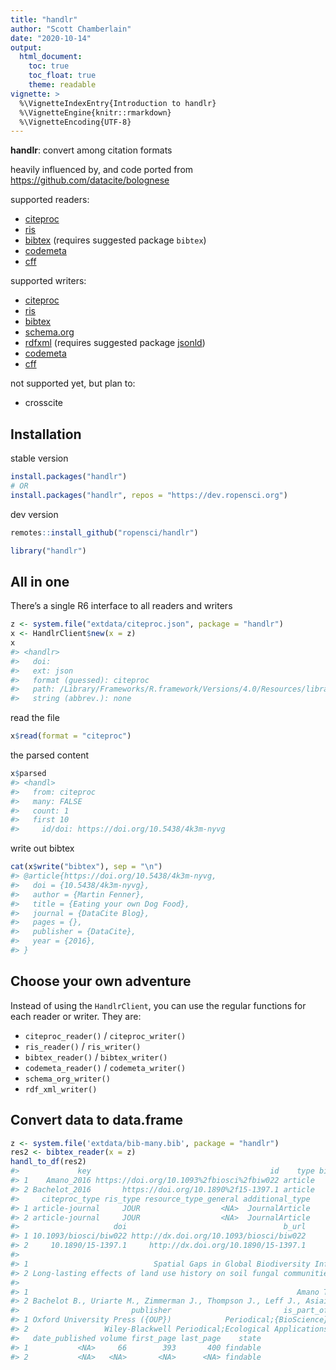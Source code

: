 ```yaml
---
title: "handlr"
author: "Scott Chamberlain"
date: "2020-10-14"
output:
  html_document:
    toc: true
    toc_float: true
    theme: readable
vignette: >
  %\VignetteIndexEntry{Introduction to handlr}
  %\VignetteEngine{knitr::rmarkdown}
  %\VignetteEncoding{UTF-8}
---
```




**handlr**: convert among citation formats

heavily influenced by, and code ported from <https://github.com/datacite/bolognese>

supported readers:

- [citeproc][]
- [ris][]
- [bibtex][] (requires suggested package `bibtex`)
- [codemeta][]
- [cff][]

supported writers:

- [citeproc][]
- [ris][]
- [bibtex][]
- [schema.org][]
- [rdfxml][] (requires suggested package [jsonld][])
- [codemeta][]
- [cff][]

not supported yet, but plan to:

- crosscite


## Installation

stable version


```r
install.packages("handlr")
# OR
install.packages("handlr", repos = "https://dev.ropensci.org")
```

dev version


```r
remotes::install_github("ropensci/handlr")
```


```r
library("handlr")
```

## All in one

There's a single R6 interface to all readers and writers


```r
z <- system.file("extdata/citeproc.json", package = "handlr")
x <- HandlrClient$new(x = z)
x
#> <handlr> 
#>   doi: 
#>   ext: json
#>   format (guessed): citeproc
#>   path: /Library/Frameworks/R.framework/Versions/4.0/Resources/library/handlr/extdata/citeproc.json
#>   string (abbrev.): none
```

read the file


```r
x$read(format = "citeproc")
```

the parsed content


```r
x$parsed
#> <handl> 
#>   from: citeproc
#>   many: FALSE
#>   count: 1
#>   first 10 
#>     id/doi: https://doi.org/10.5438/4k3m-nyvg
```

write out bibtex


```r
cat(x$write("bibtex"), sep = "\n")
#> @article{https://doi.org/10.5438/4k3m-nyvg,
#>   doi = {10.5438/4k3m-nyvg},
#>   author = {Martin Fenner},
#>   title = {Eating your own Dog Food},
#>   journal = {DataCite Blog},
#>   pages = {},
#>   publisher = {DataCite},
#>   year = {2016},
#> }
```

## Choose your own adventure

Instead of using the `HandlrClient`, you can use the regular functions for each 
reader or writer. They are:

- `citeproc_reader()` / `citeproc_writer()`
- `ris_reader()` / `ris_writer()`
- `bibtex_reader()` / `bibtex_writer()`
- `codemeta_reader()` / `codemeta_writer()`
- `schema_org_writer()`
- `rdf_xml_writer()`

## Convert data to data.frame


```r
z <- system.file('extdata/bib-many.bib', package = "handlr")
res2 <- bibtex_reader(x = z)
handl_to_df(res2)
#>             key                                        id    type bibtex_type
#> 1    Amano_2016 https://doi.org/10.1093%2fbiosci%2fbiw022 article     article
#> 2 Bachelot_2016       https://doi.org/10.1890%2f15-1397.1 article     article
#>     citeproc_type ris_type resource_type_general additional_type
#> 1 article-journal     JOUR                  <NA>  JournalArticle
#> 2 article-journal     JOUR                  <NA>  JournalArticle
#>                     doi                                   b_url
#> 1 10.1093/biosci/biw022 http://dx.doi.org/10.1093/biosci/biw022
#> 2     10.1890/15-1397.1     http://dx.doi.org/10.1890/15-1397.1
#>                                                                                                        title
#> 1                            Spatial Gaps in Global Biodiversity Information and the Role of Citizen Science
#> 2 Long-lasting effects of land use history on soil fungal communities in second-growth tropical rain forests
#>                                                                                           author
#> 1                                                            Amano T., Lamming J., Sutherland W.
#> 2 Bachelot B., Uriarte M., Zimmerman J., Thompson J., Leff J., Asiaii A., Koshner J., McGuire K.
#>                         publisher                         is_part_of
#> 1 Oxford University Press ({OUP})            Periodical;{BioScience}
#> 2                 Wiley-Blackwell Periodical;Ecological Applications
#>   date_published volume first_page last_page    state
#> 1           <NA>     66        393       400 findable
#> 2           <NA>   <NA>       <NA>      <NA> findable
```



[jsonld]: https://github.com/ropensci/jsonld/
[codemeta]: https://codemeta.github.io/
[citeproc]: https://en.wikipedia.org/wiki/CiteProc
[ris]: https://en.wikipedia.org/wiki/RIS_(file_format)
[bibtex]: http://www.bibtex.org/
[schema.org]: https://schema.org/
[rdfxml]: https://en.wikipedia.org/wiki/RDF/XML
[cff]: https://citation-file-format.github.io/
